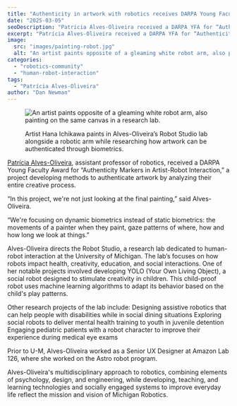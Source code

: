 ```yaml
---
title: "Authenticity in artwork with robotics receives DARPA Young Faculty Award"
date: "2025-03-05"
seoDescription: "Patrícia Alves-Oliveira received a DARPA YFA for “Authenticity Markers in Artist-Robot Interaction,” a project developing methods to authenticate artwork by analyzing their entire creative process."
excerpt: "Patrícia Alves-Oliveira received a DARPA YFA for “Authenticity Markers in Artist-Robot Interaction,” a project developing methods to authenticate artwork by analyzing their entire creative process."
image:
  src: "images/painting-robot.jpg"
  alt: "An artist paints opposite of a gleaming white robot arm, also painting on the same canvas in a research lab."
categories:
  - "robotics-community"
  - "human-robot-interaction"
tags:
  - "Patrícia Alves-Oliveira"
author: "Dan Newman"
---
```

<figure>

  ![An artist paints opposite of a gleaming white robot arm, also painting on the same canvas in a research lab.](images/painting-robot.jpg)

  <figcaption>Artist Hana Ichikawa paints in Alves-Oliveira’s Robot Studio lab alongside a robotic arm while researching how artwork can be authenticated through biometrics.</figcaption>
</figure>

[Patrícia Alves-Oliveira](/people/faculty/patricia-alves-oliveira), assistant professor of robotics, received a DARPA Young Faculty Award for “Authenticity Markers in Artist-Robot Interaction,” a project developing methods to authenticate artwork by analyzing their entire creative process.

“In this project, we're not just looking at the final painting,” said Alves-Oliveira.

“We're focusing on dynamic biometrics instead of static biometrics: the movements
of a painter when they paint, gaze patterns of where, how and how long we look at things.”

<VideoCenter url="https://youtu.be/D4qE6efPfwg" caption="<a href='https://youtu.be/mlNWQwXaFaM' target='_blank'>Available in Portuguese</a>." />

Alves-Oliveira directs the Robot Studio, a research lab dedicated to human-robot interaction at the University of Michigan. The lab’s focuses on how robots impact health, creativity, education, and social interactions. One of her notable projects involved developing YOLO (Your Own Living Object), a social robot designed to stimulate creativity in children. This child-proof robot uses machine learning algorithms to adapt its behavior based on the child's play patterns.

Other research projects of the lab include:
Designing assistive robotics that can help people with disabilities while in social dining situations
Exploring social robots to deliver mental health training to youth in juvenile detention 
Engaging pediatric patients with a robot character to improve their experience during medical eye exams

Prior to U-M, Alves-Oliveira worked as a Senior UX Designer at Amazon Lab 126, where she worked on the Astro robot program.

Alves-Oliveira's multidisciplinary approach to robotics, combining elements of psychology, design, and engineering, while developing, teaching, and learning technologies and socially engaged systems to improve everyday life reflect the mission and vision of Michigan Robotics.